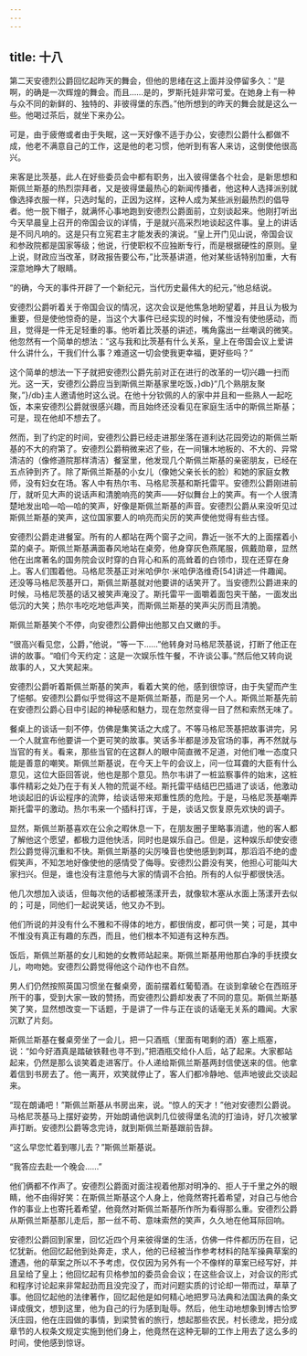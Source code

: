 ```yaml
---
---
---
```

title: 十八
---




第二天安德烈公爵回忆起昨天的舞会，但他的思绪在这上面并没停留多久：“是啊，的确是一次辉煌的舞会。而且……是的，罗斯托娃非常可爱。在她身上有一种与众不同的新鲜的、独特的、非彼得堡的东西。”他所想到的昨天的舞会就是这么一些。他喝过茶后，就坐下来办公。

可是，由于疲倦或者由于失眠，这一天好像不适于办公，安德烈公爵什么都做不成，他老不满意自己的工作，这是他的老习惯，他听到有客人来访，这倒使他很高兴。

来客是比茨基，此人在好些委员会中都有职务，出入彼得堡各个社会，是新思想和斯佩兰斯基的热烈崇拜者，又是彼得堡最热心的新闻传播者，他这种人选择派别就像选择衣服一样，只选时髦的，正因为这样，这种人成为某些派别最热烈的倡导者。他一脱下帽子，就满怀心事地跑到安德烈公爵面前，立刻谈起来。他刚打听出今天早晨皇上召开的帝国会议的详情，于是就兴高采烈地谈起这件事。皇上的讲话是不同凡响的。这是只有立宪君主才能发表的演说。“皇上开门见山说，帝国会议和参政院都是国家等级；他说，行使职权不应独断专行，而是根据硬性的原则。皇上说，财政应当改革，财政报告要公布，”比茨基讲道，他对某些话特别加重，大有深意地睁大了眼睛。

“的确，今天的事件开辟了一个新纪元，当代历史最伟大的纪元，”他总结说。

安德烈公爵听着关于帝国会议的情况，这次会议是他焦急地盼望着，并且认为极为重要，但是使他惊奇的是，当这个大事件已经实现的时候，不惟没有使他感动，而且，觉得是一件无足轻重的事。他听着比茨基的讲述，嘴角露出一丝嘲讽的微笑。他忽然有一个简单的想法：“这与我和比茨基有什么关系，皇上在帝国会议上爱讲什么讲什么，干我们什么事？难道这一切会使我更幸福，更好些吗？”

这个简单的想法一下子就把安德烈公爵先前对正在进行的改革的一切兴趣一扫而光。这一天，安德烈公爵应当到斯佩兰斯基家里吃饭，}db}“几个熟朋友聚聚，”}/db}主人邀请他时这么说。在他十分钦佩的人的家中并且和一些熟人一起吃饭，本来安德烈公爵就很感兴趣，而且始终还没看见在家庭生活中的斯佩兰斯基；可是，现在他却不想去了。

然而，到了约定的时间，安德烈公爵已经走进那坐落在道利达花园旁边的斯佩兰斯基的不大的府第了。安德烈公爵稍微来迟了些，在一间镶木地板的、不大的、异常清洁的（像修道院那样清洁）餐室里，他发现几个斯佩兰斯基的亲密朋友，已经在五点钟到齐了。除了斯佩兰斯基的小女儿（像她父亲长长的脸）和她的家庭女教师，没有妇女在场。客人中有热尔韦、马格尼茨基和斯托雷平。安德烈公爵刚进前厅，就听见大声的说话声和清脆响亮的笑声——好似舞台上的笑声。有一个人很清楚地发出哈—哈—哈的笑声，好像是斯佩兰斯基的声音。安德烈公爵从来没听见过斯佩兰斯基的笑声，这位国家要人的响亮而尖厉的笑声使他觉得有些古怪。

安德烈公爵走进餐室。所有的人都站在两个窗子之间，靠近一张不大的上面摆着小菜的桌子。斯佩兰斯基满面春风地站在桌旁，他身穿灰色燕尾服，佩戴勋章，显然他在出席著名的国务院会议时穿的白背心和系的高耸着的白领巾，现在还穿在身上。客人们围着他。马格尼茨基正对米哈伊尔·米哈伊洛维奇[54]讲述一件趣闻。还没等马格尼茨基开口，斯佩兰斯基就对他要讲的话笑开了。当安德烈公爵进来的时候，马格尼茨基的话又被笑声淹没了。斯托雷平一面嚼着面包夹干酪，一面发出低沉的大笑；热尔韦吃吃地低声笑，而斯佩兰斯基的笑声尖厉而且清脆。

斯佩兰斯基笑个不停，向安德烈公爵伸出他那又白又嫩的手。

“很高兴看见您，公爵，”他说，“等一下……”他转身对马格尼茨基说，打断了他正在讲的故事。“咱们今天约定：这是一次娱乐性午餐，不许谈公事。”然后他又转向说故事的人，又大笑起来。

安德烈公爵听着斯佩兰斯基的笑声，看着大笑的他，感到很惊讶，由于失望而产生了悒郁。安德烈公爵似乎觉得这不是斯佩兰斯基，而是另一个人。斯佩兰斯基先前在安德烈公爵心目中引起的神秘感和魅力，现在忽然变得一目了然和索然无味了。

餐桌上的谈话一刻不停，仿佛是集笑话之大成了。不等马格尼茨基把故事讲完，另一个人就宣布他要讲一个更可笑的故事。笑话多半都是涉及官场的事，再不然就与当官的有关。看来，那些当官的在这群人的眼中简直微不足道，对他们唯一态度只能是善意的嘲笑。斯佩兰斯基说，在今天上午的会议上，问一位耳聋的大臣有什么意见，这位大臣回答说，他也是那个意见。热尔韦讲了一桩监察事件的始末，这桩事件精彩之处乃在于有关人物的荒诞不经。斯托雷平结结巴巴插进了谈话，他激动地谈起旧的诉讼程序的流弊，给谈话带来郑重性质的危险。于是，马格尼茨基嘲弄斯托雷平的激动。热尔韦来一个插科打诨，于是，谈话又恢复原先欢快的调子。

显然，斯佩兰斯基喜欢在公余之暇休息一下，在朋友圈子里略事消遣，他的客人都了解他这个愿望，都极力逗他快活，同时也是娱乐自己。但是，这种娱乐却使安德烈公爵觉得沉重和不快。斯佩兰斯基的尖厉嗓音也使他感到刺耳，那滔滔不绝的虚假笑声，不知怎地好像使他的感情受了侮辱。安德烈公爵没有笑，他担心可能叫大家扫兴。但是，谁也没有注意他与大家的情调不合拍。所有的人似乎都很快活。

他几次想加入谈话，但每次他的话都被荡漾开去，就像软木塞从水面上荡漾开去似的；可是，同他们一起说笑话，他又办不到。

他们所说的并没有什么不雅和不得体的地方，都很俏皮，都可供一笑；可是，其中不惟没有真正有趣的东西，而且，他们根本不知道有这种东西。

饭后，斯佩兰斯基的女儿和她的女教师站起来。斯佩兰斯基用他那白净的手抚摸女儿，吻吻她。安德烈公爵觉得他这个动作也不自然。

男人们仍然按照英国习惯坐在餐桌旁，面前摆着红葡萄酒。在谈到拿破仑在西班牙所干的事，受到大家一致的赞扬，而安德烈公爵却发表了不同的意见。斯佩兰斯基笑了笑，显然想改变一下话题，于是讲了一件与正在谈的话毫无关系的趣闻。大家沉默了片刻。

斯佩兰斯基在餐桌旁坐了一会儿，把一只酒瓶（里面有喝剩的酒）塞上瓶塞，说：“如今好酒真是踏破铁鞋也寻不到，”把酒瓶交给仆人后，站了起来。大家都站起来，仍然是那么谈笑着走进客厅。仆人递给斯佩兰斯基两封信使送来的信。他拿着信到书房去了。他一离开，欢笑就停止了，客人们都冷静地、低声地彼此交谈起来。

“现在朗诵吧！”斯佩兰斯基从书房出来，说。“惊人的天才！”他对安德烈公爵说。马格尼茨基马上摆好姿势，开始朗诵他讽刺几位彼得堡名流的打油诗，好几次被掌声打断。安德烈公爵等念完诗，就到斯佩兰斯基跟前告辞。

“这么早您忙着到哪儿去？”斯佩兰斯基说。

“我答应去赴一个晚会……”

他们俩都不作声了。安德烈公爵面对面注视着他那对明净的、拒人于千里之外的眼睛，他不由得好笑：在斯佩兰斯基这个人身上，他竟然寄托着希望，对自己与他合作的事业上也寄托着希望，他竟然对斯佩兰斯基所作所为看得那么重。安德烈公爵从斯佩兰斯基那儿走后，那一丝不苟、意味索然的笑声，久久地在他耳际回响。

安德烈公爵回到家里，回忆近四个月来彼得堡的生活，仿佛一件件都历历在目，记忆犹新。他回忆起他到处奔走，求人，他的已经被当作参考材料的陆军操典草案的遭遇，他的草案之所以不予考虑，仅仅因为另外有一个不像样的草案已经写好，并且呈给了皇上；他回忆起有贝格参加的委员会会议；在这些会议上，对会议的形式和程序讨论起来非常起劲而且没完没了，而对问题实质的讨论却一带而过，草草了事。他回忆起他的法律著作，回忆起他是如何精心地把罗马法典和法国法典的条文译成俄文，想到这里，他为自己的行为感到耻辱。然后，他生动地想象到博古恰罗沃庄园，他在庄园做的事情，到梁赞省的旅行，想起那些农民，村长德龙，把分成章节的人权条文规定实施到他们身上，他竟然在这种无聊的工作上用去了这么多的时间，使他感到惊讶。
